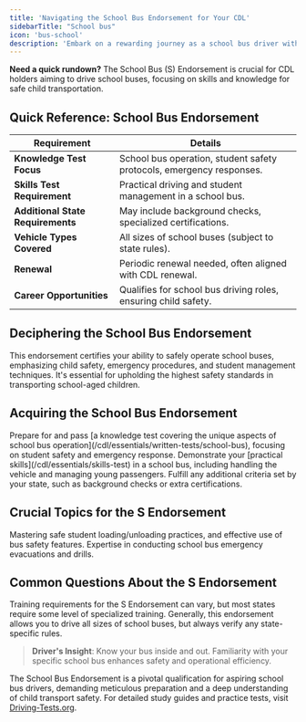 ```yaml
---
title: 'Navigating the School Bus Endorsement for Your CDL'
sidebarTitle: "School bus"
icon: 'bus-school'
description: 'Embark on a rewarding journey as a school bus driver with our guide to acquiring a School Bus Endorsement for your CDL. We cover all you need to know about requirements, safety protocols, and industry best practices.'
---
```


<Tip>**Need a quick rundown?** The School Bus (S) Endorsement is crucial for CDL holders aiming to drive school buses, focusing on skills and knowledge for safe child transportation.</Tip>

<Snippet file="school-bus-endorsement-diagram.mdx" />

## Quick Reference: School Bus Endorsement

| **Requirement** | **Details** |
|-----------------|-------------|
| **Knowledge Test Focus** | School bus operation, student safety protocols, emergency responses. |
| **Skills Test Requirement** | Practical driving and student management in a school bus. |
| **Additional State Requirements** | May include background checks, specialized certifications. |
| **Vehicle Types Covered** | All sizes of school buses (subject to state rules). |
| **Renewal** | Periodic renewal needed, often aligned with CDL renewal. |
| **Career Opportunities** | Qualifies for school bus driving roles, ensuring child safety. |

## Deciphering the School Bus Endorsement

<AccordionGroup>
  <Accordion title="Overview of the S Endorsement">
    This endorsement certifies your ability to safely operate school buses, emphasizing child safety, emergency procedures, and student management techniques.
  </Accordion>

  <Accordion title="The Significance of the S Endorsement">
    It's essential for upholding the highest safety standards in transporting school-aged children.
  </Accordion>
</AccordionGroup>

## Acquiring the School Bus Endorsement

<Steps>
  <Step title="Knowledge Test on School Bus Operations">
    Prepare for and pass [a knowledge test covering the unique aspects of school bus operation](/cdl/essentials/written-tests/school-bus), focusing on student safety and emergency response.
  </Step>

  <Step title="Skills Test in a School Bus">
    Demonstrate your [practical skills](/cdl/essentials/skills-test) in a school bus, including handling the vehicle and managing young passengers.
  </Step>

  <Step title="State-Specific Requirements">
    Fulfill any additional criteria set by your state, such as background checks or extra certifications.
  </Step>
</Steps>

## Crucial Topics for the S Endorsement

<CardGroup cols={2}>
  <Card title="Prioritizing Student Safety" icon="user-shield">
    Mastering safe student loading/unloading practices, and effective use of bus safety features.
  </Card>

  <Card title="Emergency Procedures" icon="exclamation">
    Expertise in conducting school bus emergency evacuations and drills.
  </Card>
</CardGroup>

## Common Questions About the S Endorsement

<AccordionGroup>
  <Accordion title="Requirement for Additional Training">
    Training requirements for the S Endorsement can vary, but most states require some level of specialized training.
  </Accordion>

  <Accordion title="School Bus Size Limitations">
    Generally, this endorsement allows you to drive all sizes of school buses, but always verify any state-specific rules.
  </Accordion>
</AccordionGroup>

> **Driver's Insight**: Know your bus inside and out. Familiarity with your specific school bus enhances safety and operational efficiency.


The School Bus Endorsement is a pivotal qualification for aspiring school bus drivers, demanding meticulous preparation and a deep understanding of child transport safety. For detailed study guides and practice tests, visit [Driving-Tests.org](https://driving-tests.org).

<Snippet file="cdl-premium.mdx" />
